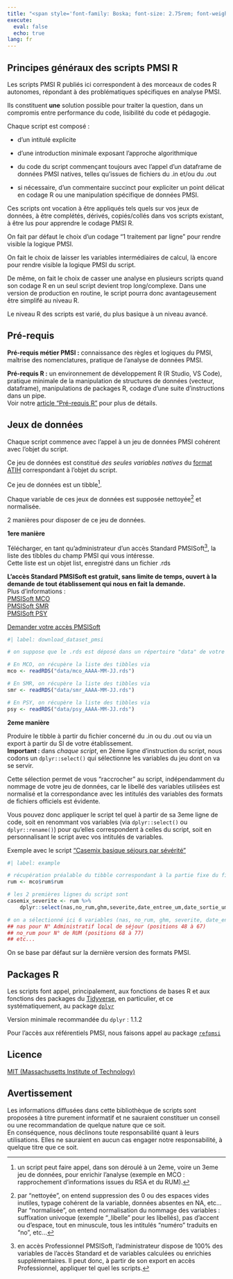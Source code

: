 ```yaml
---
title: "<span style='font-family: Boska; font-size: 2.75rem; font-weight: 800;'>Guide des scripts</span>"
execute:
  eval: false
  echo: true
lang: fr
---
```


## Principes généraux des scripts PMSI R  

Les scripts PMSI R publiés ici correspondent à des morceaux de codes R autonomes, répondant à des problématiques spécifiques en analyse PMSI.  

Ils constituent **une** solution possible pour traiter la question, dans un compromis entre performance du code, lisibilité du code et pédagogie.  

Chaque script est composé :  

* d'un intitulé explicite  

* d'une introduction minimale exposant l'approche algorithmique   

* du code du script commençant toujours avec l'appel d'un dataframe de données PMSI natives, telles qu'issues de fichiers du .in et/ou du .out  

* si nécessaire, d'un commentaire succinct pour expliciter un point délicat en codage R ou une manipulation spécifique de données PMSI.  

Ces scripts ont vocation à être appliqués tels quels sur vos jeux de données, à être complétés, dérivés, copiés/collés dans vos scripts existant, à être lus pour apprendre le codage PMSI R.  

On fait par défaut le choix d'un codage "1 traitement par ligne" pour rendre visible la logique PMSI.  

On fait le choix de laisser les variables intermédiaires de calcul, là encore pour rendre visible la logique PMSI du script.  

De même, on fait le choix de casser une analyse en plusieurs scripts quand son codage R en un seul script devient trop long/complexe. Dans une version de production en routine, le script pourra donc avantageusement être  simplifé au niveau R.  

Le niveau R des scripts est varié, du plus basique à un niveau avancé.  

## Pré-requis  

**Pré-requis métier PMSI :** connaissance des règles et logiques du PMSI, maîtrise des nomenclatures, pratique de l'analyse de données PMSI.  

**Pré-requis R :** un environnement de développement R (R Studio, VS Code), pratique minimale de la manipulation de structures de données (vecteur, dataframe), manipulations de packages R, codage d'une suite d'instructions dans un pipe.  
Voir notre [article "Pré-requis R"](base_R.qmd) pour plus de détails.  

## Jeux de données  

Chaque script commence avec l'appel à un jeu de données PMSI cohérent avec l'objet du script.  

Ce jeu de données est constitué _des seules variables natives_ du [format ATIH](https://www.atih.sante.fr/formats-pmsi-2024-0){target="_blank"} correspondant à l'objet du script.  

Ce jeu de données est un tibble[^1].  

Chaque variable de ces jeux de données est supposée nettoyée[^2] et normalisée.  

2 manières pour disposer de ce jeu de données.  

**1ere manière**  

Télécharger, en tant qu'administrateur d'un accès Standard PMSISoft[^3], la liste des tibbles du champ PMSI qui vous intéresse.    
Cette liste est un objet list, enregistré dans un fichier .rds    

**L'accès Standard PMSISoft est gratuit, sans limite de temps, ouvert à la demande de tout établissement qui nous en fait la demande.**  
Plus d'informations :  
[PMSISoft MCO](https://www.pmsisoft.com/acces_pmsisoft_mco){target="_blank"}  
[PMSISoft SMR](https://www.pmsisoft.com/acces_pmsisoft_ssr){target="_blank"}  
[PMSISoft PSY](https://www.pmsisoft.com/acces_pmsisoft_psy){target="_blank"}  

[Demander votre accès PMSISoft](https://www.lespmsi.com/contact-pmsisoft/){target="_blank"}  

```r
#| label: download_dataset_pmsi

# on suppose que le .rds est déposé dans un répertoire "data" de votre projet R, sans modification de son nom

# En MCO, on récupère la liste des tibbles via
mco <- readRDS("data/mco_AAAA-MM-JJ.rds")

# En SMR, on récupère la liste des tibbles via
smr <- readRDS("data/smr_AAAA-MM-JJ.rds")

# En PSY, on récupère la liste des tibbles via
psy <- readRDS("data/psy_AAAA-MM-JJ.rds")

```

**2eme manière**  

Produire le tibble à partir du fichier concerné du .in ou du .out ou via un export à partir du SI de votre établissement.  
**Important : **  dans _chaque script_, en 2ème ligne d'instruction du script, nous codons un `dplyr::select()` qui sélectionne les variables du jeu dont on va se servir.  

Cette sélection permet de vous "raccrocher" au script, indépendamment du nommage de votre jeu de données, car le libellé des variables utilisées est normalisé et la correspondance avec les intitulés des variables des formats de fichiers officiels est évidente.  

Vous pouvez donc appliquer le script tel quel à partir de sa 3eme ligne de code, soit en renommant vos variables (via `dplyr::select()` ou `dplyr::rename()`) pour qu'elles correspondent à celles du script, soit en personnalisant le script avec vos intitulés de variables.  

Exemple avec le script ["Casemix basique séjours par sévérité"](posts/mco/script_mco_casemix_sejour_severite/index.qmd)

```r
#| label: example

# récupération préalable du tibble correspondant à la partie fixe du fichier des rss groupés
rum <- mco$rum$rum

# les 2 premières lignes du script sont 
casemix_severite <- rum %>% 
    dplyr::select(nas,no_rum,ghm,severite,date_entree_um,date_sortie_um)

# on a sélectionné ici 6 variables (nas, no_rum, ghm, severite, date_entree_um, date_sortie_um) dont la correspondance avec les intitulés du format est évidente :
## nas pour N° Administratif local de séjour (positions 48 à 67)
## no_rum pour N° de RUM (positions 68 à 77)
## etc...
```

On se base par défaut sur la dernière version des formats PMSI.   

## Packages R  

Les scripts font appel, principalement, aux fonctions de bases R et aux fonctions des packages du [Tidyverse](https://www.tidyverse.org/){target="_blank"}, en particulier, et ce systématiquement, au package [`dplyr`](https://dplyr.tidyverse.org/){target="_blank"}  

Version minimale recommandée du `dplyr` : 1.1.2  

Pour l'accès aux référentiels PMSI, nous faisons appel au package [`refpmsi`](https://denisgustin.github.io/refpmsi/index.html){target="_blank"}  

## Licence  

[MIT (Massachusetts Institute of Technology)](https://fr.wikipedia.org/wiki/Licence_MIT){target="_blank"}

## Avertissement  

Les informations diffusées dans cette bibliothèque de scripts sont proposées à titre purement informatif et ne sauraient constituer un conseil ou une recommandation de quelque nature que ce soit.  
En conséquence, nous déclinons toute responsabilité quant à leurs utilisations. Elles ne sauraient en aucun cas engager notre responsabilité, à quelque titre que ce soit.  

[^1]: un script peut faire appel, dans son déroulé à un 2eme, voire un 3eme jeu de données, pour enrichir l'analyse (exemple en MCO : rapprochement d'informations issues du RSA et du RUM).  

[^2]: par "nettoyée", on entend suppression des 0 ou des espaces vides inutiles, typage cohérent de la variable, données absentes en NA, etc...  
Par "normalisée", on entend normalisation du nommage des variables : suffixation univoque (exemple "_libelle" pour les libellés), pas d'accent ou d'espace, tout en minuscule, tous les intitulés "numéro" traduits en "no", etc...

[^3]: en accès Professionnel PMSISoft, l'administrateur dispose de 100% des variables de l'accès Standard et de variables calculées ou enrichies supplémentaires.  Il peut donc, à partir de son export en accès Professionnel, appliquer tel quel les scripts.  
